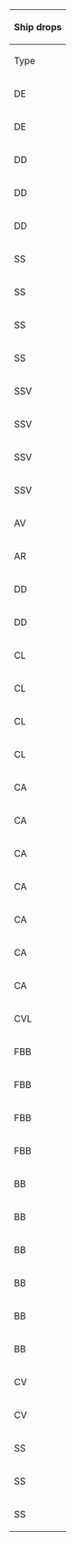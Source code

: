 {| class="wikitable mw-collapsible mw-collapsed" width="50%" style="text-align:center"
!colspan="100"|Ship drops
|-
!Type
!Ship
!I
!L
!M
!N
!style="background-color:#FFCDD2;color:red;"|'''O'''
!P
!R
!S
!T
!V
|-
|DE
|[[Hirato|<span style="color:red;">Hirato</span>]]
|
|
|
|
|style="background-color:#E8F5E9;color:"|<span title="Casual: &#10;&#160;&#160;S: 2.5% (120/4792) &#10;&#160;&#160;A: 1.8% (27/1463)&#10;Easy: &#10;&#160;&#160;S: 2.2% (760/33787) &#10;&#160;&#160;A: 1.2% (65/5646)&#10;Medium: &#10;&#160;&#160;S: 2.8% (181/6397) &#10;&#160;&#160;A: 1.1% (17/1537)&#10;Hard: &#10;&#160;&#160;S: 2% (1640/83346) &#10;&#160;&#160;A: 1.4% (467/33071)" style="cursor:help;border-bottom:1px dotted">Casual+</span>
|
|style="background-color:#C8E6C9;color:red"|<span title="Easy: &#10;&#160;&#160;S: 1.5% (22/1481)&#10;Medium: &#10;&#160;&#160;S: 0.6% (2/348)&#10;Hard: &#10;&#160;&#160;S: 2.3% (128/5485)" style="cursor:help;border-bottom:1px dotted">Easy+</span>
|
|
|
|-
|DE
|[[Tsushima|<span style="color:red;">Tsushima</span>]]
|
|
|
|
|style="background-color:#E8F5E9;color:"|<span title="Casual: &#10;&#160;&#160;S: 4.2% (203/4792) &#10;&#160;&#160;A: 1.8% (26/1463)&#10;Easy: &#10;&#160;&#160;S: 3.8% (1277/33787) &#10;&#160;&#160;A: 1.9% (106/5646)&#10;Medium: &#10;&#160;&#160;S: 4% (255/6397) &#10;&#160;&#160;A: 2.1% (33/1537)&#10;Hard: &#10;&#160;&#160;S: 3.3% (2734/83346) &#10;&#160;&#160;A: 1.7% (569/33071)" style="cursor:help;border-bottom:1px dotted">Casual+</span>
|
|style="background-color:#E8F5E9;color:red"|<span title="Casual: &#10;&#160;&#160;S: 0.6% (2/322)&#10;Easy: &#10;&#160;&#160;S: 1.1% (17/1481)&#10;Medium: &#10;&#160;&#160;S: 1.7% (6/348)&#10;Hard: &#10;&#160;&#160;S: 2.6% (143/5485)" style="cursor:help;border-bottom:1px dotted">Casual+</span>
|
|
|
|-
|DD
|[[Asashimo|<span style="color:red;">Asashimo</span>]]
|style="background-color:#E8F5E9;color:red"|<span title="Casual: &#10;&#160;&#160;S: 1.6% (5/319)&#10;Easy: &#10;&#160;&#160;S: 1.7% (23/1350)&#10;Medium: &#10;&#160;&#160;S: 1.4% (5/345)&#10;Hard: &#10;&#160;&#160;S: 1.5% (67/4381)" style="cursor:help;border-bottom:1px dotted">Casual+</span>
|style="background-color:#E8F5E9;color:red"|<span title="Casual: &#10;&#160;&#160;S: 0.3% (1/288)&#10;Easy: &#10;&#160;&#160;S: 1.4% (20/1459)&#10;Medium: &#10;&#160;&#160;S: 1.3% (5/395)&#10;Hard: &#10;&#160;&#160;S: 1.4% (76/5337)" style="cursor:help;border-bottom:1px dotted">Casual+</span>
|style="background-color:#E8F5E9;color:red"|<span title="Casual: &#10;&#160;&#160;S: 2.8% (5/181)&#10;Easy: &#10;&#160;&#160;S: 1% (7/724)&#10;Medium: &#10;&#160;&#160;S: 1.3% (3/228)&#10;Hard: &#10;&#160;&#160;S: 1.7% (44/2533)" style="cursor:help;border-bottom:1px dotted">Casual+</span>
|style="background-color:#E8F5E9;color:red"|<span title="Casual: &#10;&#160;&#160;S: 0.4% (1/261)&#10;Easy: &#10;&#160;&#160;S: 1.5% (21/1415)&#10;Medium: &#10;&#160;&#160;S: 1.1% (4/357)&#10;Hard: &#10;&#160;&#160;S: 1.5% (79/5320)" style="cursor:help;border-bottom:1px dotted">Casual+</span>
|
|style="background-color:#E8F5E9;color:red"|<span title="Casual: &#10;&#160;&#160;S: 1.1% (4/372)&#10;Easy: &#10;&#160;&#160;S: 2% (31/1585)&#10;Medium: &#10;&#160;&#160;S: 0.6% (2/346)&#10;Hard: &#10;&#160;&#160;S: 1.3% (71/5669)" style="cursor:help;border-bottom:1px dotted">Casual+</span>
|style="background-color:#E8F5E9;color:red"|<span title="Casual: &#10;&#160;&#160;S: 0.6% (2/322)&#10;Easy: &#10;&#160;&#160;S: 1.2% (18/1481)&#10;Medium: &#10;&#160;&#160;S: 1.7% (6/348)&#10;Hard: &#10;&#160;&#160;S: 1.4% (76/5485)" style="cursor:help;border-bottom:1px dotted">Casual+</span>
|
|style="background-color:#C8E6C9;color:red"|<span title="Easy: &#10;&#160;&#160;S: 1.4% (515/36715)&#10;Medium: &#10;&#160;&#160;S: 1.4% (90/6629)&#10;Hard: &#10;&#160;&#160;S: 1.4% (1082/77380)" style="cursor:help;border-bottom:1px dotted">Easy+</span>
|style="background-color:#E8F5E9;color:red"|<span title="Casual: &#10;&#160;&#160;S: 1.5% (30/2038)&#10;Easy: &#10;&#160;&#160;S: 1.4% (104/7373)&#10;Medium: &#10;&#160;&#160;S: 1.7% (24/1417)&#10;Hard: &#10;&#160;&#160;S: 1.3% (121/9146)" style="cursor:help;border-bottom:1px dotted">Casual+</span>
|-
|DD
|[[Isokaze|<span style="color:red;">Isokaze</span>]]
|
|style="background-color:#FFE0B2;color:red"|<span title="Medium: &#10;&#160;&#160;S: 2.3% (9/395)&#10;Hard: &#10;&#160;&#160;S: 1.5% (80/5337)" style="cursor:help;border-bottom:1px dotted">Medium+</span>
|
|style="background-color:#FFE0B2;color:red"|<span title="Medium: &#10;&#160;&#160;S: 1.1% (4/357)&#10;Hard: &#10;&#160;&#160;S: 1.6% (85/5320)" style="cursor:help;border-bottom:1px dotted">Medium+</span>
|
|
|style="background-color:#E8F5E9;color:red"|<span title="Casual: &#10;&#160;&#160;S: 0.6% (2/322)&#10;Easy: &#10;&#160;&#160;S: 1.3% (19/1481)&#10;Medium: &#10;&#160;&#160;S: 0.9% (3/348)&#10;Hard: &#10;&#160;&#160;S: 1.3% (71/5485)" style="cursor:help;border-bottom:1px dotted">Casual+</span>
|
|
|
|-
|DD
|[[Tanikaze|<span style="color:red;">Tanikaze</span>]]
|style="background-color:#FFCDD2;color:red"|<span title="Hard: &#10;&#160;&#160;S: 1.2% (53/4381)" style="cursor:help;border-bottom:1px dotted">Hard+</span>
|style="background-color:#E8F5E9;color:red"|<span title="Casual: &#10;&#160;&#160;S: 2.1% (6/288)&#10;Easy: &#10;&#160;&#160;S: 1.6% (24/1459)&#10;Medium: &#10;&#160;&#160;S: 1% (4/395)&#10;Hard: &#10;&#160;&#160;S: 1.2% (66/5337)" style="cursor:help;border-bottom:1px dotted">Casual+</span>
|style="background-color:#FFCDD2;color:red"|<span title="Hard: &#10;&#160;&#160;S: 1.6% (40/2533)" style="cursor:help;border-bottom:1px dotted">Hard+</span>
|style="background-color:#E8F5E9;color:red"|<span title="Casual: &#10;&#160;&#160;S: 0.8% (2/261)&#10;Easy: &#10;&#160;&#160;S: 1.5% (21/1415)&#10;Medium: &#10;&#160;&#160;S: 0.8% (3/357)&#10;Hard: &#10;&#160;&#160;S: 1.3% (71/5320)" style="cursor:help;border-bottom:1px dotted">Casual+</span>
|
|style="background-color:#FFCDD2;color:red"|<span title="Hard: &#10;&#160;&#160;S: 1.4% (80/5669)" style="cursor:help;border-bottom:1px dotted">Hard+</span>
|style="background-color:#E8F5E9;color:red"|<span title="Casual: &#10;&#160;&#160;S: 1.6% (5/322)&#10;Easy: &#10;&#160;&#160;S: 1.2% (18/1481)&#10;Medium: &#10;&#160;&#160;S: 1.7% (6/348)&#10;Hard: &#10;&#160;&#160;S: 1.2% (66/5485)" style="cursor:help;border-bottom:1px dotted">Casual+</span>
|
|
|style="background-color:#FFE0B2;color:red"|<span title="Medium: &#10;&#160;&#160;S: 1.2% (17/1417)&#10;Hard: &#10;&#160;&#160;S: 1.2% (110/9146)" style="cursor:help;border-bottom:1px dotted">Medium+</span>
|-
|SS
|[[I-26|<span style="color:red;">I-26</span>]]
|
|
|
|
|style="background-color:#E8F5E9;color:"|<span title="Casual: &#10;&#160;&#160;S: 0.1% (6/4792) &#10;&#160;&#160;A: 0.1% (1/1463)&#10;Easy: &#10;&#160;&#160;S: 0.4% (134/33787) &#10;&#160;&#160;A: 0.1% (8/5646)&#10;Medium: &#10;&#160;&#160;S: 0.6% (40/6397) &#10;&#160;&#160;A: 0.2% (3/1537)&#10;Hard: &#10;&#160;&#160;S: 0.8% (656/83346) &#10;&#160;&#160;A: 0.3% (89/33071)" style="cursor:help;border-bottom:1px dotted">Casual+</span>
|
|style="background-color:#C8E6C9;color:red"|<span title="Easy: &#10;&#160;&#160;S: 0.1% (2/1481)&#10;Hard: &#10;&#160;&#160;S: 0.2% (11/5485)" style="cursor:help;border-bottom:1px dotted">Easy+</span>
|
|
|
|-
|SS
|[[Luigi Torelli|<span style="color:red;">Luigi Torelli</span>]]
|
|
|
|
|style="background-color:#E8F5E9;color:"|<span title="Casual: &#10;&#160;&#160;S: 1.8% (86/4792)&#10;Easy: &#10;&#160;&#160;S: 1.6% (543/33787)&#10;Medium: &#10;&#160;&#160;S: 2.5% (163/6397) &#10;&#160;&#160;A: 1.3% (20/1537)&#10;Hard: &#10;&#160;&#160;S: 2.3% (1942/83346) &#10;&#160;&#160;A: 1.5% (484/33071)" style="cursor:help;border-bottom:1px dotted">Casual+</span>
|
|
|
|
|
|-
|SS
|[[Maruyu|<span style="color:red;">Maruyu</span>]]
|
|
|
|
|style="background-color:#E8F5E9;color:"|<span title="Casual: &#10;&#160;&#160;S: 0.9% (41/4792) &#10;&#160;&#160;A: 1.4% (20/1463)&#10;Easy: &#10;&#160;&#160;S: 2.6% (866/33787) &#10;&#160;&#160;A: 1.2% (70/5646)&#10;Medium: &#10;&#160;&#160;S: 2.5% (163/6397) &#10;&#160;&#160;A: 1.2% (18/1537)&#10;Hard: &#10;&#160;&#160;S: 1.7% (1433/83346) &#10;&#160;&#160;A: 0.8% (256/33071)" style="cursor:help;border-bottom:1px dotted">Casual+</span>
|
|style="background-color:#FFE0B2;color:red"|<span title="Medium: &#10;&#160;&#160;S: 1.1% (4/348)&#10;Hard: &#10;&#160;&#160;S: 0.9% (47/5485)" style="cursor:help;border-bottom:1px dotted">Medium+</span>
|style="background-color:#FFE0B2;color:red"|<span title="Medium: &#10;&#160;&#160;S: 1.2% (6/516)&#10;Hard: &#10;&#160;&#160;S: 0.7% (62/9021)" style="cursor:help;border-bottom:1px dotted">Medium+</span>
|
|
|-
|SS
|[[U-511|<span style="color:red;">U-511</span>]]
|
|
|
|
|style="background-color:#E8F5E9;color:"|<span title="Casual: &#10;&#160;&#160;S: 1.6% (78/4792)&#10;Easy: &#10;&#160;&#160;S: 1.5% (502/33787)&#10;Medium: &#10;&#160;&#160;S: 2.4% (151/6397) &#10;&#160;&#160;A: 1.2% (19/1537)&#10;Hard: &#10;&#160;&#160;S: 1.6% (1325/83346) &#10;&#160;&#160;A: 1.1% (358/33071)" style="cursor:help;border-bottom:1px dotted">Casual+</span>
|
|
|
|
|
|-
|SSV
|[[I-13|<span style="color:red;">I-13</span>]]
|
|
|
|
|style="background-color:#E8F5E9;color:"|<span title="Casual: &#10;&#160;&#160;S: 2.6% (123/4792)&#10;Easy: &#10;&#160;&#160;S: 2.9% (975/33787)&#10;Medium: &#10;&#160;&#160;S: 3.2% (202/6397)&#10;Hard: &#10;&#160;&#160;S: 3.4% (2802/83346) &#10;&#160;&#160;A: 1.6% (524/33071)" style="cursor:help;border-bottom:1px dotted">Casual+</span>
|
|
|
|
|
|-
|SSV
|[[I-14|<span style="color:red;">I-14</span>]]
|
|
|
|
|style="background-color:#E8F5E9;color:"|<span title="Casual: &#10;&#160;&#160;S: 2.8% (136/4792)&#10;Easy: &#10;&#160;&#160;S: 3% (1009/33787)&#10;Medium: &#10;&#160;&#160;S: 3.2% (207/6397)&#10;Hard: &#10;&#160;&#160;S: 3.8% (3167/83346) &#10;&#160;&#160;A: 1.7% (549/33071)" style="cursor:help;border-bottom:1px dotted">Casual+</span>
|
|
|
|
|
|-
|SSV
|[[I-400|<span style="color:red;">I-400</span>]]
|
|style="background-color:#FFCDD2;color:red"|<span title="Hard: &#10;&#160;&#160;S: 1.4% (76/5337)" style="cursor:help;border-bottom:1px dotted">Hard+</span>
|
|style="background-color:#FFCDD2;color:red"|<span title="Hard: &#10;&#160;&#160;S: 1.3% (71/5320)" style="cursor:help;border-bottom:1px dotted">Hard+</span>
|style="background-color:#E8F5E9;color:"|<span title="Casual: &#10;&#160;&#160;S: 3.1% (148/4792)&#10;Easy: &#10;&#160;&#160;S: 2.7% (909/33787) &#10;&#160;&#160;A: 1.8% (99/5646)&#10;Medium: &#10;&#160;&#160;S: 3.1% (199/6397) &#10;&#160;&#160;A: 1% (15/1537)&#10;Hard: &#10;&#160;&#160;S: 2.3% (1948/83346) &#10;&#160;&#160;A: 1.5% (512/33071)" style="cursor:help;border-bottom:1px dotted">Casual+</span>
|
|style="background-color:#E8F5E9;color:red"|<span title="Casual: &#10;&#160;&#160;S: 0.6% (2/322)&#10;Easy: &#10;&#160;&#160;S: 1.1% (16/1481)&#10;Medium: &#10;&#160;&#160;S: 0.9% (3/348)&#10;Hard: &#10;&#160;&#160;S: 1.2% (65/5485)" style="cursor:help;border-bottom:1px dotted">Casual+</span>
|
|
|
|-
|SSV
|[[I-401|<span style="color:red;">I-401</span>]]
|
|
|
|
|style="background-color:#E8F5E9;color:"|<span title="Casual: &#10;&#160;&#160;S: 3.1% (148/4792)&#10;Easy: &#10;&#160;&#160;S: 2.2% (757/33787) &#10;&#160;&#160;A: 1.6% (90/5646)&#10;Medium: &#10;&#160;&#160;S: 2.4% (153/6397) &#10;&#160;&#160;A: 2% (30/1537)&#10;Hard: &#10;&#160;&#160;S: 1.8% (1528/83346) &#10;&#160;&#160;A: 1.3% (441/33071)" style="cursor:help;border-bottom:1px dotted">Casual+</span>
|
|style="background-color:#C8E6C9;color:red"|<span title="Easy: &#10;&#160;&#160;S: 1.6% (23/1481)&#10;Medium: &#10;&#160;&#160;S: 1.4% (5/348)&#10;Hard: &#10;&#160;&#160;S: 1.3% (71/5485)" style="cursor:help;border-bottom:1px dotted">Easy+</span>
|
|
|
|-
|AV
|[[Mizuho|<span style="color:red;">Mizuho</span>]]
|style="background-color:#E8F5E9;color:red"|<span title="Casual: &#10;&#160;&#160;S: 0.9% (3/319)&#10;Easy: &#10;&#160;&#160;S: 1.3% (18/1350)&#10;Medium: &#10;&#160;&#160;S: 0.9% (3/345)&#10;Hard: &#10;&#160;&#160;S: 0.9% (41/4381)" style="cursor:help;border-bottom:1px dotted">Casual+</span>
|style="background-color:#E8F5E9;color:red"|<span title="Casual: &#10;&#160;&#160;S: 1.7% (5/288)&#10;Easy: &#10;&#160;&#160;S: 2.5% (36/1459)&#10;Medium: &#10;&#160;&#160;S: 1.8% (7/395)&#10;Hard: &#10;&#160;&#160;S: 1.6% (86/5337)" style="cursor:help;border-bottom:1px dotted">Casual+</span>
|style="background-color:#E8F5E9;color:red"|<span title="Casual: &#10;&#160;&#160;S: 1.1% (2/181)&#10;Easy: &#10;&#160;&#160;S: 0.7% (5/724)&#10;Hard: &#10;&#160;&#160;S: 1% (26/2533)" style="cursor:help;border-bottom:1px dotted">Casual+</span>
|style="background-color:#E8F5E9;color:red"|<span title="Casual: &#10;&#160;&#160;S: 2.3% (6/261)&#10;Easy: &#10;&#160;&#160;S: 2.6% (37/1415)&#10;Medium: &#10;&#160;&#160;S: 2% (7/357)&#10;Hard: &#10;&#160;&#160;S: 2% (105/5320)" style="cursor:help;border-bottom:1px dotted">Casual+</span>
|
|style="background-color:#E8F5E9;color:red"|<span title="Casual: &#10;&#160;&#160;S: 1.6% (6/372)&#10;Easy: &#10;&#160;&#160;S: 1.5% (23/1585)&#10;Medium: &#10;&#160;&#160;S: 1.2% (4/346)&#10;Hard: &#10;&#160;&#160;S: 1.1% (61/5669)" style="cursor:help;border-bottom:1px dotted">Casual+</span>
|style="background-color:#E8F5E9;color:red"|<span title="Casual: &#10;&#160;&#160;S: 2.5% (8/322)&#10;Easy: &#10;&#160;&#160;S: 2.5% (37/1481)&#10;Medium: &#10;&#160;&#160;S: 2% (7/348)&#10;Hard: &#10;&#160;&#160;S: 1.7% (91/5485)" style="cursor:help;border-bottom:1px dotted">Casual+</span>
|
|
|style="background-color:#E8F5E9;color:red"|<span title="Casual: &#10;&#160;&#160;S: 0.8% (17/2038)&#10;Easy: &#10;&#160;&#160;S: 1.1% (79/7373)&#10;Medium: &#10;&#160;&#160;S: 1.1% (15/1417)&#10;Hard: &#10;&#160;&#160;S: 1.1% (99/9146)" style="cursor:help;border-bottom:1px dotted">Casual+</span>
|-
|AR
|[[Akashi|<span style="color:red;">Akashi</span>]]
|style="background-color:#C8E6C9;color:red"|<span title="Easy: &#10;&#160;&#160;S: 0.6% (8/1350)&#10;Hard: &#10;&#160;&#160;S: 0.7% (31/4381)" style="cursor:help;border-bottom:1px dotted">Easy+</span>
|style="background-color:#E8F5E9;color:red"|<span title="Casual: &#10;&#160;&#160;S: 0.3% (1/288)&#10;Easy: &#10;&#160;&#160;S: 1.6% (23/1459)&#10;Medium: &#10;&#160;&#160;S: 2.3% (9/395)&#10;Hard: &#10;&#160;&#160;S: 1.3% (69/5337)" style="cursor:help;border-bottom:1px dotted">Casual+</span>
|style="background-color:#C8E6C9;color:red"|<span title="Easy: &#10;&#160;&#160;S: 0.6% (4/724)&#10;Medium: &#10;&#160;&#160;S: 0.9% (2/228)&#10;Hard: &#10;&#160;&#160;S: 1.1% (27/2533)" style="cursor:help;border-bottom:1px dotted">Easy+</span>
|style="background-color:#E8F5E9;color:red"|<span title="Casual: &#10;&#160;&#160;S: 0.4% (1/261)&#10;Easy: &#10;&#160;&#160;S: 1.3% (19/1415)&#10;Medium: &#10;&#160;&#160;S: 1.1% (4/357)&#10;Hard: &#10;&#160;&#160;S: 1.4% (76/5320)" style="cursor:help;border-bottom:1px dotted">Casual+</span>
|
|style="background-color:#C8E6C9;color:red"|<span title="Easy: &#10;&#160;&#160;S: 0.5% (8/1585)&#10;Medium: &#10;&#160;&#160;S: 0.3% (1/346)&#10;Hard: &#10;&#160;&#160;S: 0.6% (32/5669)" style="cursor:help;border-bottom:1px dotted">Easy+</span>
|style="background-color:#E8F5E9;color:red"|<span title="Casual: &#10;&#160;&#160;S: 1.6% (5/322)&#10;Easy: &#10;&#160;&#160;S: 1.1% (16/1481)&#10;Medium: &#10;&#160;&#160;S: 0.6% (2/348)&#10;Hard: &#10;&#160;&#160;S: 1.3% (70/5485)" style="cursor:help;border-bottom:1px dotted">Casual+</span>
|
|
|style="background-color:#E8F5E9;color:red"|<span title="Casual: &#10;&#160;&#160;S: 0.7% (15/2038)&#10;Easy: &#10;&#160;&#160;S: 0.5% (40/7373)&#10;Medium: &#10;&#160;&#160;S: 0.2% (3/1417)&#10;Hard: &#10;&#160;&#160;S: 0.4% (40/9146)" style="cursor:help;border-bottom:1px dotted">Casual+</span>
|-
|DD
|[[Hamakaze|<span style="color:green;">Hamakaze</span>]]
|
|style="background-color:#E8F5E9;color:red"|<span title="Casual: &#10;&#160;&#160;S: 1.7% (5/288)&#10;Easy: &#10;&#160;&#160;S: 1.4% (21/1459)&#10;Medium: &#10;&#160;&#160;S: 1.3% (5/395)&#10;Hard: &#10;&#160;&#160;S: 1.5% (78/5337)" style="cursor:help;border-bottom:1px dotted">Casual+</span>
|
|style="background-color:#E8F5E9;color:red"|<span title="Casual: &#10;&#160;&#160;S: 1.9% (5/261)&#10;Easy: &#10;&#160;&#160;S: 1% (14/1415)&#10;Medium: &#10;&#160;&#160;S: 2% (7/357)&#10;Hard: &#10;&#160;&#160;S: 1.5% (79/5320)" style="cursor:help;border-bottom:1px dotted">Casual+</span>
|
|
|style="background-color:#E8F5E9;color:red"|<span title="Casual: &#10;&#160;&#160;S: 1.2% (4/322)&#10;Easy: &#10;&#160;&#160;S: 1.1% (17/1481)&#10;Medium: &#10;&#160;&#160;S: 1.1% (4/348)&#10;Hard: &#10;&#160;&#160;S: 1.3% (70/5485)" style="cursor:help;border-bottom:1px dotted">Casual+</span>
|
|
|style="background-color:#FFCDD2;color:red"|<span title="Hard: &#10;&#160;&#160;S: 1.3% (120/9146)" style="cursor:help;border-bottom:1px dotted">Hard+</span>
|-
|DD
|[[Urakaze|<span style="color:green;">Urakaze</span>]]
|style="background-color:#FFE0B2;color:red"|<span title="Medium: &#10;&#160;&#160;S: 2.3% (8/345)&#10;Hard: &#10;&#160;&#160;S: 1.5% (65/4381)" style="cursor:help;border-bottom:1px dotted">Medium+</span>
|style="background-color:#E8F5E9;color:red"|<span title="Casual: &#10;&#160;&#160;S: 1% (3/288)&#10;Easy: &#10;&#160;&#160;S: 1.4% (20/1459)&#10;Medium: &#10;&#160;&#160;S: 1% (4/395)&#10;Hard: &#10;&#160;&#160;S: 1.3% (70/5337)" style="cursor:help;border-bottom:1px dotted">Casual+</span>
|style="background-color:#FFE0B2;color:red"|<span title="Medium: &#10;&#160;&#160;S: 0.4% (1/228)&#10;Hard: &#10;&#160;&#160;S: 1.5% (37/2533)" style="cursor:help;border-bottom:1px dotted">Medium+</span>
|style="background-color:#E8F5E9;color:red"|<span title="Casual: &#10;&#160;&#160;S: 1.1% (3/261)&#10;Easy: &#10;&#160;&#160;S: 1.2% (17/1415)&#10;Medium: &#10;&#160;&#160;S: 1.1% (4/357)&#10;Hard: &#10;&#160;&#160;S: 1.3% (67/5320)" style="cursor:help;border-bottom:1px dotted">Casual+</span>
|
|style="background-color:#FFE0B2;color:red"|<span title="Medium: &#10;&#160;&#160;S: 0.9% (3/346)&#10;Hard: &#10;&#160;&#160;S: 1.2% (70/5669)" style="cursor:help;border-bottom:1px dotted">Medium+</span>
|style="background-color:#E8F5E9;color:red"|<span title="Casual: &#10;&#160;&#160;S: 1.6% (5/322)&#10;Easy: &#10;&#160;&#160;S: 1.1% (16/1481)&#10;Medium: &#10;&#160;&#160;S: 0.9% (3/348)&#10;Hard: &#10;&#160;&#160;S: 1.5% (82/5485)" style="cursor:help;border-bottom:1px dotted">Casual+</span>
|
|
|style="background-color:#C8E6C9;color:red"|<span title="Easy: &#10;&#160;&#160;S: 1.3% (95/7373)&#10;Medium: &#10;&#160;&#160;S: 1.4% (20/1417)&#10;Hard: &#10;&#160;&#160;S: 1.3% (116/9146)" style="cursor:help;border-bottom:1px dotted">Easy+</span>
|-
|CL
|[[Kitakami|<span style="color:green;">Kitakami</span>]]
|style="background-color:#E8F5E9;color:red"|<span title="Casual: &#10;&#160;&#160;S: 1.9% (6/319)&#10;Easy: &#10;&#160;&#160;S: 1.3% (18/1350)&#10;Medium: &#10;&#160;&#160;S: 1.2% (4/345)&#10;Hard: &#10;&#160;&#160;S: 1.5% (67/4381)" style="cursor:help;border-bottom:1px dotted">Casual+</span>
|style="background-color:#E8F5E9;color:red"|<span title="Casual: &#10;&#160;&#160;S: 1.4% (4/288)&#10;Easy: &#10;&#160;&#160;S: 1% (14/1459)&#10;Medium: &#10;&#160;&#160;S: 1% (4/395)&#10;Hard: &#10;&#160;&#160;S: 1.3% (70/5337)" style="cursor:help;border-bottom:1px dotted">Casual+</span>
|style="background-color:#E8F5E9;color:red"|<span title="Casual: &#10;&#160;&#160;S: 1.7% (3/181)&#10;Easy: &#10;&#160;&#160;S: 1.8% (13/724)&#10;Medium: &#10;&#160;&#160;S: 1.8% (4/228)&#10;Hard: &#10;&#160;&#160;S: 1.4% (35/2533)" style="cursor:help;border-bottom:1px dotted">Casual+</span>
|style="background-color:#E8F5E9;color:red"|<span title="Casual: &#10;&#160;&#160;S: 1.5% (4/261)&#10;Easy: &#10;&#160;&#160;S: 1.3% (19/1415)&#10;Medium: &#10;&#160;&#160;S: 1.4% (5/357)&#10;Hard: &#10;&#160;&#160;S: 1.4% (72/5320)" style="cursor:help;border-bottom:1px dotted">Casual+</span>
|
|style="background-color:#E8F5E9;color:red"|<span title="Casual: &#10;&#160;&#160;S: 1.6% (6/372)&#10;Easy: &#10;&#160;&#160;S: 0.9% (15/1585)&#10;Medium: &#10;&#160;&#160;S: 0.9% (3/346)&#10;Hard: &#10;&#160;&#160;S: 1.4% (79/5669)" style="cursor:help;border-bottom:1px dotted">Casual+</span>
|style="background-color:#E8F5E9;color:"|<span title="Casual: &#10;&#160;&#160;S: 1.6% (5/322)&#10;Easy: &#10;&#160;&#160;S: 1.8% (26/1481)&#10;Medium: &#10;&#160;&#160;S: 1.1% (4/348)&#10;Hard: &#10;&#160;&#160;S: 1.3% (74/5485) &#10;&#160;&#160;A: 0.9% (18/1988)" style="cursor:help;border-bottom:1px dotted">Casual+</span>
|
|style="background-color:#E8F5E9;color:red"|<span title="Casual: &#10;&#160;&#160;S: 1.7% (103/6079)&#10;Easy: &#10;&#160;&#160;S: 1.4% (514/36715)&#10;Medium: &#10;&#160;&#160;S: 1.3% (85/6629)&#10;Hard: &#10;&#160;&#160;S: 1.4% (1113/77380)" style="cursor:help;border-bottom:1px dotted">Casual+</span>
|style="background-color:#E8F5E9;color:red"|<span title="Casual: &#10;&#160;&#160;S: 1% (21/2038)&#10;Easy: &#10;&#160;&#160;S: 1.5% (111/7373)&#10;Medium: &#10;&#160;&#160;S: 1.3% (18/1417)&#10;Hard: &#10;&#160;&#160;S: 1.4% (124/9146)" style="cursor:help;border-bottom:1px dotted">Casual+</span>
|-
|CL
|[[Nagara|<span style="color:green;">Nagara</span>]]
|style="background-color:#E8F5E9;color:red"|<span title="Casual: &#10;&#160;&#160;S: 0.9% (3/319)&#10;Easy: &#10;&#160;&#160;S: 1.6% (21/1350)&#10;Medium: &#10;&#160;&#160;S: 0.9% (3/345)&#10;Hard: &#10;&#160;&#160;S: 1.2% (54/4381)" style="cursor:help;border-bottom:1px dotted">Casual+</span>
|style="background-color:#E8F5E9;color:red"|<span title="Casual: &#10;&#160;&#160;S: 3.5% (10/288)&#10;Easy: &#10;&#160;&#160;S: 1.7% (25/1459)&#10;Medium: &#10;&#160;&#160;S: 1.3% (5/395)&#10;Hard: &#10;&#160;&#160;S: 1.6% (84/5337)" style="cursor:help;border-bottom:1px dotted">Casual+</span>
|style="background-color:#E8F5E9;color:red"|<span title="Casual: &#10;&#160;&#160;S: 1.7% (3/181)&#10;Easy: &#10;&#160;&#160;S: 1.1% (8/724)&#10;Medium: &#10;&#160;&#160;S: 2.6% (6/228)&#10;Hard: &#10;&#160;&#160;S: 0.9% (22/2533)" style="cursor:help;border-bottom:1px dotted">Casual+</span>
|style="background-color:#E8F5E9;color:red"|<span title="Casual: &#10;&#160;&#160;S: 3.4% (9/261)&#10;Easy: &#10;&#160;&#160;S: 1.3% (19/1415)&#10;Medium: &#10;&#160;&#160;S: 0.6% (2/357)&#10;Hard: &#10;&#160;&#160;S: 1.2% (62/5320)" style="cursor:help;border-bottom:1px dotted">Casual+</span>
|style="background-color:#E8F5E9;color:"|<span title="Casual: &#10;&#160;&#160;S: 1.9% (91/4792) &#10;&#160;&#160;A: 1.9% (28/1463)&#10;Easy: &#10;&#160;&#160;S: 2.1% (696/33787) &#10;&#160;&#160;A: 2% (115/5646)&#10;Medium: &#10;&#160;&#160;S: 1.7% (109/6397) &#10;&#160;&#160;A: 1.7% (26/1537)&#10;Hard: &#10;&#160;&#160;S: 2% (1650/83346) &#10;&#160;&#160;A: 1.8% (600/33071)" style="cursor:help;border-bottom:1px dotted">Casual+</span>
|style="background-color:#E8F5E9;color:red"|<span title="Casual: &#10;&#160;&#160;S: 1.3% (5/372)&#10;Easy: &#10;&#160;&#160;S: 1.3% (20/1585)&#10;Medium: &#10;&#160;&#160;S: 4% (14/346)&#10;Hard: &#10;&#160;&#160;S: 1.2% (68/5669)" style="cursor:help;border-bottom:1px dotted">Casual+</span>
|style="background-color:#E8F5E9;color:"|<span title="Casual: &#10;&#160;&#160;S: 1.6% (5/322)&#10;Easy: &#10;&#160;&#160;S: 1.4% (21/1481) &#10;&#160;&#160;A: 0.3% (1/308)&#10;Medium: &#10;&#160;&#160;S: 1.4% (5/348)&#10;Hard: &#10;&#160;&#160;S: 1.4% (79/5485) &#10;&#160;&#160;A: 1.2% (23/1988)" style="cursor:help;border-bottom:1px dotted">Casual+</span>
|style="background-color:#E8F5E9;color:red"|<span title="Casual: &#10;&#160;&#160;S: 1.3% (2/150)&#10;Easy: &#10;&#160;&#160;S: 1.2% (6/509)&#10;Medium: &#10;&#160;&#160;S: 1.9% (10/516)&#10;Hard: &#10;&#160;&#160;S: 1.6% (145/9021)" style="cursor:help;border-bottom:1px dotted">Casual+</span>
|style="background-color:#E8F5E9;color:red"|<span title="Casual: &#10;&#160;&#160;S: 1.7% (101/6079)&#10;Easy: &#10;&#160;&#160;S: 1.4% (508/36715)&#10;Medium: &#10;&#160;&#160;S: 1.4% (92/6629)&#10;Hard: &#10;&#160;&#160;S: 1.5% (1123/77380)" style="cursor:help;border-bottom:1px dotted">Casual+</span>
|style="background-color:#E8F5E9;color:red"|<span title="Casual: &#10;&#160;&#160;S: 1.4% (29/2038)&#10;Easy: &#10;&#160;&#160;S: 1.4% (105/7373)&#10;Medium: &#10;&#160;&#160;S: 1.2% (17/1417)&#10;Hard: &#10;&#160;&#160;S: 1.5% (139/9146)" style="cursor:help;border-bottom:1px dotted">Casual+</span>
|-
|CL
|[[Ooi|<span style="color:green;">Ooi</span>]]
|style="background-color:#E8F5E9;color:red"|<span title="Casual: &#10;&#160;&#160;S: 2.5% (8/319)&#10;Easy: &#10;&#160;&#160;S: 2.4% (32/1350)&#10;Medium: &#10;&#160;&#160;S: 1.4% (5/345)&#10;Hard: &#10;&#160;&#160;S: 1.3% (59/4381)" style="cursor:help;border-bottom:1px dotted">Casual+</span>
|style="background-color:#E8F5E9;color:red"|<span title="Casual: &#10;&#160;&#160;S: 1.4% (4/288)&#10;Easy: &#10;&#160;&#160;S: 1.4% (20/1459)&#10;Medium: &#10;&#160;&#160;S: 1.8% (7/395)&#10;Hard: &#10;&#160;&#160;S: 1.4% (77/5337)" style="cursor:help;border-bottom:1px dotted">Casual+</span>
|style="background-color:#E8F5E9;color:red"|<span title="Casual: &#10;&#160;&#160;S: 3.3% (6/181)&#10;Easy: &#10;&#160;&#160;S: 1.8% (13/724)&#10;Medium: &#10;&#160;&#160;S: 1.3% (3/228)&#10;Hard: &#10;&#160;&#160;S: 1.7% (42/2533)" style="cursor:help;border-bottom:1px dotted">Casual+</span>
|style="background-color:#E8F5E9;color:red"|<span title="Casual: &#10;&#160;&#160;S: 1.1% (3/261)&#10;Easy: &#10;&#160;&#160;S: 0.9% (13/1415)&#10;Medium: &#10;&#160;&#160;S: 1.7% (6/357)&#10;Hard: &#10;&#160;&#160;S: 1.6% (83/5320)" style="cursor:help;border-bottom:1px dotted">Casual+</span>
|
|style="background-color:#E8F5E9;color:red"|<span title="Casual: &#10;&#160;&#160;S: 1.9% (7/372)&#10;Easy: &#10;&#160;&#160;S: 1.6% (26/1585)&#10;Medium: &#10;&#160;&#160;S: 2% (7/346)&#10;Hard: &#10;&#160;&#160;S: 1.6% (92/5669)" style="cursor:help;border-bottom:1px dotted">Casual+</span>
|style="background-color:#E8F5E9;color:"|<span title="Casual: &#10;&#160;&#160;S: 1.2% (4/322)&#10;Easy: &#10;&#160;&#160;S: 1.1% (17/1481)&#10;Medium: &#10;&#160;&#160;S: 2% (7/348)&#10;Hard: &#10;&#160;&#160;S: 1.4% (78/5485) &#10;&#160;&#160;A: 0.9% (17/1988)" style="cursor:help;border-bottom:1px dotted">Casual+</span>
|
|style="background-color:#E8F5E9;color:red"|<span title="Casual: &#10;&#160;&#160;S: 1.3% (81/6079)&#10;Easy: &#10;&#160;&#160;S: 1.4% (502/36715)&#10;Medium: &#10;&#160;&#160;S: 1.4% (90/6629)&#10;Hard: &#10;&#160;&#160;S: 1.4% (1100/77380)" style="cursor:help;border-bottom:1px dotted">Casual+</span>
|style="background-color:#E8F5E9;color:red"|<span title="Casual: &#10;&#160;&#160;S: 1.2% (24/2038)&#10;Easy: &#10;&#160;&#160;S: 1.5% (111/7373)&#10;Medium: &#10;&#160;&#160;S: 1.9% (27/1417)&#10;Hard: &#10;&#160;&#160;S: 1.5% (140/9146)" style="cursor:help;border-bottom:1px dotted">Casual+</span>
|-
|CL
|[[Sendai|<span style="color:green;">Sendai</span>]]
|style="background-color:#E8F5E9;color:red"|<span title="Casual: &#10;&#160;&#160;S: 0.9% (3/319)&#10;Easy: &#10;&#160;&#160;S: 1.2% (16/1350)&#10;Medium: &#10;&#160;&#160;S: 1.2% (4/345)&#10;Hard: &#10;&#160;&#160;S: 1.6% (72/4381)" style="cursor:help;border-bottom:1px dotted">Casual+</span>
|style="background-color:#E8F5E9;color:red"|<span title="Casual: &#10;&#160;&#160;S: 2.8% (8/288)&#10;Easy: &#10;&#160;&#160;S: 1.4% (21/1459)&#10;Medium: &#10;&#160;&#160;S: 2% (8/395)&#10;Hard: &#10;&#160;&#160;S: 1% (56/5337)" style="cursor:help;border-bottom:1px dotted">Casual+</span>
|style="background-color:#E8F5E9;color:red"|<span title="Casual: &#10;&#160;&#160;S: 2.2% (4/181)&#10;Easy: &#10;&#160;&#160;S: 2.1% (15/724)&#10;Medium: &#10;&#160;&#160;S: 2.2% (5/228)&#10;Hard: &#10;&#160;&#160;S: 1.6% (40/2533)" style="cursor:help;border-bottom:1px dotted">Casual+</span>
|style="background-color:#E8F5E9;color:red"|<span title="Casual: &#10;&#160;&#160;S: 2.3% (6/261)&#10;Easy: &#10;&#160;&#160;S: 1.6% (22/1415)&#10;Medium: &#10;&#160;&#160;S: 2.5% (9/357)&#10;Hard: &#10;&#160;&#160;S: 1.2% (65/5320)" style="cursor:help;border-bottom:1px dotted">Casual+</span>
|style="background-color:#E8F5E9;color:"|<span title="Casual: &#10;&#160;&#160;S: 2% (98/4792) &#10;&#160;&#160;A: 2.5% (37/1463)&#10;Easy: &#10;&#160;&#160;S: 1.9% (639/33787) &#10;&#160;&#160;A: 1.9% (105/5646)&#10;Medium: &#10;&#160;&#160;S: 2.4% (155/6397) &#10;&#160;&#160;A: 2% (31/1537)&#10;Hard: &#10;&#160;&#160;S: 2.1% (1717/83346) &#10;&#160;&#160;A: 2.1% (709/33071)" style="cursor:help;border-bottom:1px dotted">Casual+</span>
|style="background-color:#E8F5E9;color:red"|<span title="Casual: &#10;&#160;&#160;S: 1.9% (7/372)&#10;Easy: &#10;&#160;&#160;S: 1.4% (22/1585)&#10;Medium: &#10;&#160;&#160;S: 0.3% (1/346)&#10;Hard: &#10;&#160;&#160;S: 1.3% (72/5669)" style="cursor:help;border-bottom:1px dotted">Casual+</span>
|style="background-color:#E8F5E9;color:"|<span title="Casual: &#10;&#160;&#160;S: 1.2% (4/322)&#10;Easy: &#10;&#160;&#160;S: 1.1% (17/1481)&#10;Medium: &#10;&#160;&#160;S: 1.1% (4/348) &#10;&#160;&#160;A: 1.3% (1/75)&#10;Hard: &#10;&#160;&#160;S: 1.2% (67/5485) &#10;&#160;&#160;A: 1.8% (35/1988)" style="cursor:help;border-bottom:1px dotted">Casual+</span>
|style="background-color:#E8F5E9;color:red"|<span title="Casual: &#10;&#160;&#160;S: 3.3% (5/150)&#10;Easy: &#10;&#160;&#160;S: 2.2% (11/509)&#10;Medium: &#10;&#160;&#160;S: 1.7% (9/516)&#10;Hard: &#10;&#160;&#160;S: 2% (177/9021)" style="cursor:help;border-bottom:1px dotted">Casual+</span>
|style="background-color:#E8F5E9;color:red"|<span title="Casual: &#10;&#160;&#160;S: 1.2% (74/6079)&#10;Easy: &#10;&#160;&#160;S: 1.4% (501/36715)&#10;Medium: &#10;&#160;&#160;S: 1.5% (98/6629)&#10;Hard: &#10;&#160;&#160;S: 1.3% (1036/77380)" style="cursor:help;border-bottom:1px dotted">Casual+</span>
|style="background-color:#E8F5E9;color:red"|<span title="Casual: &#10;&#160;&#160;S: 1.4% (29/2038)&#10;Easy: &#10;&#160;&#160;S: 1.7% (123/7373)&#10;Medium: &#10;&#160;&#160;S: 1.1% (16/1417)&#10;Hard: &#10;&#160;&#160;S: 1.3% (116/9146)" style="cursor:help;border-bottom:1px dotted">Casual+</span>
|-
|CA
|[[Atago|<span style="color:green;">Atago</span>]]
|
|
|
|
|style="background-color:#E8F5E9;color:"|<span title="Casual: &#10;&#160;&#160;S: 1.9% (89/4792) &#10;&#160;&#160;A: 2.1% (30/1463)&#10;Easy: &#10;&#160;&#160;S: 2% (678/33787) &#10;&#160;&#160;A: 2% (111/5646)&#10;Medium: &#10;&#160;&#160;S: 1.8% (117/6397) &#10;&#160;&#160;A: 2.1% (32/1537)&#10;Hard: &#10;&#160;&#160;S: 2% (1691/83346) &#10;&#160;&#160;A: 2% (666/33071)" style="cursor:help;border-bottom:1px dotted">Casual+</span>
|
|
|style="background-color:#E8F5E9;color:red"|<span title="Casual: &#10;&#160;&#160;S: 4% (6/150)&#10;Easy: &#10;&#160;&#160;S: 2.4% (12/509)&#10;Medium: &#10;&#160;&#160;S: 2.5% (13/516)&#10;Hard: &#10;&#160;&#160;S: 2.2% (198/9021)" style="cursor:help;border-bottom:1px dotted">Casual+</span>
|
|
|-
|CA
|[[Chikuma|<span style="color:green;">Chikuma</span>]]
|
|
|
|
|style="background-color:#E8F5E9;color:"|<span title="Casual: &#10;&#160;&#160;S: 2.1% (99/4792) &#10;&#160;&#160;A: 2.4% (35/1463)&#10;Easy: &#10;&#160;&#160;S: 2% (672/33787) &#10;&#160;&#160;A: 1.9% (109/5646)&#10;Medium: &#10;&#160;&#160;S: 2% (131/6397) &#10;&#160;&#160;A: 2% (31/1537)&#10;Hard: &#10;&#160;&#160;S: 2% (1684/83346) &#10;&#160;&#160;A: 2.3% (750/33071)" style="cursor:help;border-bottom:1px dotted">Casual+</span>
|
|
|style="background-color:#E8F5E9;color:red"|<span title="Casual: &#10;&#160;&#160;S: 1.3% (2/150)&#10;Easy: &#10;&#160;&#160;S: 2.2% (11/509)&#10;Medium: &#10;&#160;&#160;S: 1.7% (9/516)&#10;Hard: &#10;&#160;&#160;S: 2% (182/9021)" style="cursor:help;border-bottom:1px dotted">Casual+</span>
|
|
|-
|CA
|[[Kinugasa|<span style="color:green;">Kinugasa</span>]]
|
|
|
|
|style="background-color:#E8F5E9;color:"|<span title="Casual: &#10;&#160;&#160;S: 2.1% (100/4792) &#10;&#160;&#160;A: 1.5% (22/1463)&#10;Easy: &#10;&#160;&#160;S: 1.9% (655/33787) &#10;&#160;&#160;A: 2% (112/5646)&#10;Medium: &#10;&#160;&#160;S: 2% (131/6397) &#10;&#160;&#160;A: 2.2% (34/1537)&#10;Hard: &#10;&#160;&#160;S: 2% (1649/83346) &#10;&#160;&#160;A: 1.9% (634/33071)" style="cursor:help;border-bottom:1px dotted">Casual+</span>
|
|
|style="background-color:#FFE0B2;color:red"|<span title="Medium: &#10;&#160;&#160;S: 1.9% (10/516)&#10;Hard: &#10;&#160;&#160;S: 2% (176/9021)" style="cursor:help;border-bottom:1px dotted">Medium+</span>
|
|
|-
|CA
|[[Kumano|<span style="color:green;">Kumano</span>]]
|
|
|
|
|style="background-color:#E8F5E9;color:"|<span title="Casual: &#10;&#160;&#160;S: 2.2% (107/4792) &#10;&#160;&#160;A: 1.4% (21/1463)&#10;Easy: &#10;&#160;&#160;S: 2% (684/33787) &#10;&#160;&#160;A: 1.9% (110/5646)&#10;Medium: &#10;&#160;&#160;S: 1.7% (106/6397) &#10;&#160;&#160;A: 2.3% (36/1537)&#10;Hard: &#10;&#160;&#160;S: 2% (1698/83346) &#10;&#160;&#160;A: 2.1% (689/33071)" style="cursor:help;border-bottom:1px dotted">Casual+</span>
|
|
|style="background-color:#E8F5E9;color:red"|<span title="Casual: &#10;&#160;&#160;S: 2% (3/150)&#10;Easy: &#10;&#160;&#160;S: 1.2% (6/509)&#10;Medium: &#10;&#160;&#160;S: 2.1% (11/516)&#10;Hard: &#10;&#160;&#160;S: 1.8% (164/9021)" style="cursor:help;border-bottom:1px dotted">Casual+</span>
|
|
|-
|CA
|[[Myoukou|<span style="color:green;">Myoukou</span>]]
|
|
|
|
|style="background-color:#E8F5E9;color:"|<span title="Casual: &#10;&#160;&#160;S: 1.9% (93/4792) &#10;&#160;&#160;A: 1.8% (27/1463)&#10;Easy: &#10;&#160;&#160;S: 2% (662/33787) &#10;&#160;&#160;A: 2.2% (127/5646)&#10;Medium: &#10;&#160;&#160;S: 2% (128/6397) &#10;&#160;&#160;A: 2.3% (35/1537)&#10;Hard: &#10;&#160;&#160;S: 2% (1631/83346) &#10;&#160;&#160;A: 1.9% (642/33071)" style="cursor:help;border-bottom:1px dotted">Casual+</span>
|
|
|style="background-color:#E8F5E9;color:red"|<span title="Casual: &#10;&#160;&#160;S: 1.3% (2/150)&#10;Easy: &#10;&#160;&#160;S: 1.6% (8/509)&#10;Medium: &#10;&#160;&#160;S: 1.2% (6/516)&#10;Hard: &#10;&#160;&#160;S: 1.7% (154/9021)" style="cursor:help;border-bottom:1px dotted">Casual+</span>
|
|
|-
|CA
|[[Suzuya|<span style="color:green;">Suzuya</span>]]
|
|
|
|
|style="background-color:#E8F5E9;color:"|<span title="Casual: &#10;&#160;&#160;S: 1.8% (87/4792) &#10;&#160;&#160;A: 2% (29/1463)&#10;Easy: &#10;&#160;&#160;S: 2% (678/33787) &#10;&#160;&#160;A: 2% (112/5646)&#10;Medium: &#10;&#160;&#160;S: 2.1% (134/6397) &#10;&#160;&#160;A: 2% (30/1537)&#10;Hard: &#10;&#160;&#160;S: 1.9% (1622/83346) &#10;&#160;&#160;A: 2% (651/33071)" style="cursor:help;border-bottom:1px dotted">Casual+</span>
|
|
|style="background-color:#E8F5E9;color:red"|<span title="Casual: &#10;&#160;&#160;S: 4% (6/150)&#10;Easy: &#10;&#160;&#160;S: 2.8% (14/509)&#10;Medium: &#10;&#160;&#160;S: 1.9% (10/516)&#10;Hard: &#10;&#160;&#160;S: 1.9% (167/9021)" style="cursor:help;border-bottom:1px dotted">Casual+</span>
|
|
|-
|CA
|[[Tone|<span style="color:green;">Tone</span>]]
|
|
|
|
|style="background-color:#E8F5E9;color:"|<span title="Casual: &#10;&#160;&#160;S: 1.8% (88/4792) &#10;&#160;&#160;A: 1.6% (23/1463)&#10;Easy: &#10;&#160;&#160;S: 1.9% (635/33787) &#10;&#160;&#160;A: 2.2% (125/5646)&#10;Medium: &#10;&#160;&#160;S: 2.3% (146/6397) &#10;&#160;&#160;A: 2.2% (34/1537)&#10;Hard: &#10;&#160;&#160;S: 2% (1662/83346) &#10;&#160;&#160;A: 2% (657/33071)" style="cursor:help;border-bottom:1px dotted">Casual+</span>
|
|
|style="background-color:#C8E6C9;color:red"|<span title="Easy: &#10;&#160;&#160;S: 2.2% (11/509)&#10;Medium: &#10;&#160;&#160;S: 1.4% (7/516)&#10;Hard: &#10;&#160;&#160;S: 2.3% (208/9021)" style="cursor:help;border-bottom:1px dotted">Easy+</span>
|
|
|-
|CVL
|[[Shouhou|<span style="color:green;">Shouhou</span>]]
|style="background-color:#E8F5E9;color:red"|<span title="Casual: &#10;&#160;&#160;S: 2.5% (8/319)&#10;Easy: &#10;&#160;&#160;S: 1.6% (21/1350)&#10;Medium: &#10;&#160;&#160;S: 1.4% (5/345)&#10;Hard: &#10;&#160;&#160;S: 1.5% (67/4381)" style="cursor:help;border-bottom:1px dotted">Casual+</span>
|style="background-color:#E8F5E9;color:red"|<span title="Casual: &#10;&#160;&#160;S: 2.1% (6/288)&#10;Easy: &#10;&#160;&#160;S: 1.2% (18/1459)&#10;Medium: &#10;&#160;&#160;S: 1.8% (7/395)&#10;Hard: &#10;&#160;&#160;S: 1.2% (66/5337)" style="cursor:help;border-bottom:1px dotted">Casual+</span>
|style="background-color:#E8F5E9;color:red"|<span title="Casual: &#10;&#160;&#160;S: 1.1% (2/181)&#10;Easy: &#10;&#160;&#160;S: 1.7% (12/724)&#10;Medium: &#10;&#160;&#160;S: 0.4% (1/228)&#10;Hard: &#10;&#160;&#160;S: 1.8% (45/2533)" style="cursor:help;border-bottom:1px dotted">Casual+</span>
|style="background-color:#E8F5E9;color:red"|<span title="Casual: &#10;&#160;&#160;S: 0.8% (2/261)&#10;Easy: &#10;&#160;&#160;S: 1.2% (17/1415)&#10;Medium: &#10;&#160;&#160;S: 0.3% (1/357)&#10;Hard: &#10;&#160;&#160;S: 1.3% (69/5320)" style="cursor:help;border-bottom:1px dotted">Casual+</span>
|
|style="background-color:#E8F5E9;color:red"|<span title="Casual: &#10;&#160;&#160;S: 0.3% (1/372)&#10;Easy: &#10;&#160;&#160;S: 1.3% (20/1585)&#10;Medium: &#10;&#160;&#160;S: 2.6% (9/346)&#10;Hard: &#10;&#160;&#160;S: 1.3% (71/5669)" style="cursor:help;border-bottom:1px dotted">Casual+</span>
|style="background-color:#E8F5E9;color:"|<span title="Casual: &#10;&#160;&#160;S: 1.2% (4/322)&#10;Easy: &#10;&#160;&#160;S: 1.2% (18/1481) &#10;&#160;&#160;A: 0.6% (2/308)&#10;Medium: &#10;&#160;&#160;S: 1.4% (5/348) &#10;&#160;&#160;A: 1.3% (1/75)&#10;Hard: &#10;&#160;&#160;S: 1.6% (86/5485) &#10;&#160;&#160;A: 1.4% (28/1988)" style="cursor:help;border-bottom:1px dotted">Casual+</span>
|
|style="background-color:#E8F5E9;color:red"|<span title="Casual: &#10;&#160;&#160;S: 1.4% (84/6079)&#10;Easy: &#10;&#160;&#160;S: 1.4% (523/36715)&#10;Medium: &#10;&#160;&#160;S: 1.6% (106/6629)&#10;Hard: &#10;&#160;&#160;S: 1.4% (1107/77380)" style="cursor:help;border-bottom:1px dotted">Casual+</span>
|style="background-color:#E8F5E9;color:red"|<span title="Casual: &#10;&#160;&#160;S: 1.5% (30/2038)&#10;Easy: &#10;&#160;&#160;S: 1.2% (91/7373)&#10;Medium: &#10;&#160;&#160;S: 0.8% (12/1417)&#10;Hard: &#10;&#160;&#160;S: 1.4% (126/9146)" style="cursor:help;border-bottom:1px dotted">Casual+</span>
|-
|FBB
|[[Haruna|<span style="color:green;">Haruna</span>]]
|
|
|
|
|style="background-color:#E8F5E9;color:red"|<span title="Casual: &#10;&#160;&#160;S: 2% (96/4792)&#10;Easy: &#10;&#160;&#160;S: 1.9% (650/33787)&#10;Medium: &#10;&#160;&#160;S: 1.9% (123/6397)&#10;Hard: &#10;&#160;&#160;S: 1.9% (1616/83346)" style="cursor:help;border-bottom:1px dotted">Casual+</span>
|
|
|
|
|
|-
|FBB
|[[Hiei|<span style="color:green;">Hiei</span>]]
|
|
|
|
|style="background-color:#E8F5E9;color:red"|<span title="Casual: &#10;&#160;&#160;S: 1.9% (93/4792)&#10;Easy: &#10;&#160;&#160;S: 2% (666/33787)&#10;Medium: &#10;&#160;&#160;S: 1.8% (114/6397)&#10;Hard: &#10;&#160;&#160;S: 2% (1666/83346)" style="cursor:help;border-bottom:1px dotted">Casual+</span>
|
|
|
|
|
|-
|FBB
|[[Kirishima|<span style="color:green;">Kirishima</span>]]
|
|
|
|
|style="background-color:#E8F5E9;color:red"|<span title="Casual: &#10;&#160;&#160;S: 2% (95/4792)&#10;Easy: &#10;&#160;&#160;S: 2% (675/33787)&#10;Medium: &#10;&#160;&#160;S: 2.1% (134/6397)&#10;Hard: &#10;&#160;&#160;S: 2% (1682/83346)" style="cursor:help;border-bottom:1px dotted">Casual+</span>
|
|
|
|
|
|-
|FBB
|[[Kongou|<span style="color:green;">Kongou</span>]]
|
|
|
|
|style="background-color:#E8F5E9;color:red"|<span title="Casual: &#10;&#160;&#160;S: 2.1% (101/4792)&#10;Easy: &#10;&#160;&#160;S: 1.9% (654/33787)&#10;Medium: &#10;&#160;&#160;S: 1.9% (120/6397)&#10;Hard: &#10;&#160;&#160;S: 1.9% (1603/83346)" style="cursor:help;border-bottom:1px dotted">Casual+</span>
|
|
|
|
|
|-
|BB
|[[Fusou|<span style="color:green;">Fusou</span>]]
|
|
|
|
|style="background-color:#E8F5E9;color:"|<span title="Casual: &#10;&#160;&#160;S: 1.9% (93/4792) &#10;&#160;&#160;A: 1.3% (19/1463)&#10;Easy: &#10;&#160;&#160;S: 2% (660/33787) &#10;&#160;&#160;A: 2.1% (120/5646)&#10;Medium: &#10;&#160;&#160;S: 2.1% (133/6397) &#10;&#160;&#160;A: 1.9% (29/1537)&#10;Hard: &#10;&#160;&#160;S: 2% (1685/83346) &#10;&#160;&#160;A: 2.1% (679/33071)" style="cursor:help;border-bottom:1px dotted">Casual+</span>
|
|
|
|
|
|-
|BB
|[[Hyuuga|<span style="color:green;">Hyuuga</span>]]
|
|
|
|
|style="background-color:#E8F5E9;color:"|<span title="Casual: &#10;&#160;&#160;S: 2.1% (103/4792) &#10;&#160;&#160;A: 2.1% (30/1463)&#10;Easy: &#10;&#160;&#160;S: 2% (673/33787) &#10;&#160;&#160;A: 1.9% (105/5646)&#10;Medium: &#10;&#160;&#160;S: 2% (130/6397) &#10;&#160;&#160;A: 2.2% (34/1537)&#10;Hard: &#10;&#160;&#160;S: 2% (1631/83346) &#10;&#160;&#160;A: 1.9% (640/33071)" style="cursor:help;border-bottom:1px dotted">Casual+</span>
|
|
|
|
|
|-
|BB
|[[Ise|<span style="color:green;">Ise</span>]]
|
|
|
|
|style="background-color:#E8F5E9;color:"|<span title="Casual: &#10;&#160;&#160;S: 2.1% (101/4792) &#10;&#160;&#160;A: 2.3% (34/1463)&#10;Easy: &#10;&#160;&#160;S: 2% (692/33787) &#10;&#160;&#160;A: 2.1% (116/5646)&#10;Medium: &#10;&#160;&#160;S: 1.9% (120/6397) &#10;&#160;&#160;A: 2% (30/1537)&#10;Hard: &#10;&#160;&#160;S: 2% (1632/83346) &#10;&#160;&#160;A: 1.9% (616/33071)" style="cursor:help;border-bottom:1px dotted">Casual+</span>
|
|
|
|
|
|-
|BB
|[[Mutsu|<span style="color:green;">Mutsu</span>]]
|
|
|
|
|style="background-color:#E8F5E9;color:red"|<span title="Casual: &#10;&#160;&#160;S: 2.2% (105/4792)&#10;Easy: &#10;&#160;&#160;S: 2% (671/33787)&#10;Medium: &#10;&#160;&#160;S: 2.2% (141/6397)&#10;Hard: &#10;&#160;&#160;S: 2% (1677/83346)" style="cursor:help;border-bottom:1px dotted">Casual+</span>
|
|
|
|
|
|-
|BB
|[[Nagato|<span style="color:green;">Nagato</span>]]
|
|
|
|
|style="background-color:#E8F5E9;color:red"|<span title="Casual: &#10;&#160;&#160;S: 1.9% (90/4792)&#10;Easy: &#10;&#160;&#160;S: 2% (672/33787)&#10;Medium: &#10;&#160;&#160;S: 2% (126/6397)&#10;Hard: &#10;&#160;&#160;S: 2.1% (1720/83346)" style="cursor:help;border-bottom:1px dotted">Casual+</span>
|
|
|
|
|
|-
|BB
|[[Yamashiro|<span style="color:green;">Yamashiro</span>]]
|
|
|
|
|style="background-color:#E8F5E9;color:"|<span title="Casual: &#10;&#160;&#160;S: 2% (94/4792) &#10;&#160;&#160;A: 2.2% (32/1463)&#10;Easy: &#10;&#160;&#160;S: 1.9% (658/33787) &#10;&#160;&#160;A: 1.9% (107/5646)&#10;Medium: &#10;&#160;&#160;S: 1.7% (110/6397) &#10;&#160;&#160;A: 2% (30/1537)&#10;Hard: &#10;&#160;&#160;S: 2% (1667/83346) &#10;&#160;&#160;A: 2% (677/33071)" style="cursor:help;border-bottom:1px dotted">Casual+</span>
|
|
|style="background-color:#FFCDD2;color:red"|<span title="Hard: &#10;&#160;&#160;S: 1.7% (153/9021)" style="cursor:help;border-bottom:1px dotted">Hard+</span>
|
|
|-
|CV
|[[Akagi|<span style="color:green;">Akagi</span>]]
|
|
|
|
|style="background-color:#E8F5E9;color:red"|<span title="Casual: &#10;&#160;&#160;S: 1.9% (93/4792)&#10;Easy: &#10;&#160;&#160;S: 2.1% (721/33787)&#10;Medium: &#10;&#160;&#160;S: 1.8% (115/6397)&#10;Hard: &#10;&#160;&#160;S: 2.1% (1712/83346)" style="cursor:help;border-bottom:1px dotted">Casual+</span>
|
|
|
|
|
|-
|CV
|[[Kaga|<span style="color:green;">Kaga</span>]]
|
|
|
|
|style="background-color:#E8F5E9;color:red"|<span title="Casual: &#10;&#160;&#160;S: 2.2% (106/4792)&#10;Easy: &#10;&#160;&#160;S: 2% (670/33787)&#10;Medium: &#10;&#160;&#160;S: 2.1% (132/6397)&#10;Hard: &#10;&#160;&#160;S: 2% (1686/83346)" style="cursor:help;border-bottom:1px dotted">Casual+</span>
|
|
|
|
|
|-
|SS
|[[I-19|<span style="color:green;">I-19</span>]]
|
|
|
|
|style="background-color:#E8F5E9;color:"|<span title="Casual: &#10;&#160;&#160;S: 3.1% (149/4792) &#10;&#160;&#160;A: 0.7% (10/1463)&#10;Easy: &#10;&#160;&#160;S: 6.3% (2143/33787) &#10;&#160;&#160;A: 1.4% (80/5646)&#10;Medium: &#10;&#160;&#160;S: 5.4% (347/6397) &#10;&#160;&#160;A: 1% (15/1537)&#10;Hard: &#10;&#160;&#160;S: 8.4% (6990/83346) &#10;&#160;&#160;A: 2.4% (792/33071)" style="cursor:help;border-bottom:1px dotted">Casual+</span>
|
|style="background-color:#C8E6C9;color:red"|<span title="Easy: &#10;&#160;&#160;S: 0.1% (2/1481)&#10;Medium: &#10;&#160;&#160;S: 0.3% (1/348)&#10;Hard: &#10;&#160;&#160;S: 2.7% (147/5485)" style="cursor:help;border-bottom:1px dotted">Easy+</span>
|style="background-color:#FFE0B2;color:red"|<span title="Medium: &#10;&#160;&#160;S: 1% (5/516)&#10;Hard: &#10;&#160;&#160;S: 1.3% (114/9021)" style="cursor:help;border-bottom:1px dotted">Medium+</span>
|
|
|-
|SS
|[[I-58|<span style="color:green;">I-58</span>]]
|style="background-color:#E8F5E9;color:red"|<span title="Casual: &#10;&#160;&#160;S: 0.3% (1/319)&#10;Easy: &#10;&#160;&#160;S: 0.1% (1/1350)&#10;Medium: &#10;&#160;&#160;S: 0.6% (2/345)&#10;Hard: &#10;&#160;&#160;S: 0.5% (24/4381)" style="cursor:help;border-bottom:1px dotted">Casual+</span>
|style="background-color:#E8F5E9;color:red"|<span title="Casual: &#10;&#160;&#160;S: 0.3% (1/288)&#10;Easy: &#10;&#160;&#160;S: 0.3% (5/1459)&#10;Medium: &#10;&#160;&#160;S: 0.3% (1/395)&#10;Hard: &#10;&#160;&#160;S: 1% (51/5337)" style="cursor:help;border-bottom:1px dotted">Casual+</span>
|style="background-color:#E8F5E9;color:red"|<span title="Casual: &#10;&#160;&#160;S: 0.6% (1/181)&#10;Easy: &#10;&#160;&#160;S: 0.1% (1/724)&#10;Medium: &#10;&#160;&#160;S: 0.4% (1/228)&#10;Hard: &#10;&#160;&#160;S: 0.4% (9/2533)" style="cursor:help;border-bottom:1px dotted">Casual+</span>
|style="background-color:#C8E6C9;color:red"|<span title="Easy: &#10;&#160;&#160;S: 0.6% (9/1415)&#10;Medium: &#10;&#160;&#160;S: 0.3% (1/357)&#10;Hard: &#10;&#160;&#160;S: 1% (53/5320)" style="cursor:help;border-bottom:1px dotted">Easy+</span>
|style="background-color:#E8F5E9;color:"|<span title="Casual: &#10;&#160;&#160;S: 1.5% (74/4792)&#10;Easy: &#10;&#160;&#160;S: 2% (683/33787) &#10;&#160;&#160;A: 0.2% (14/5646)&#10;Medium: &#10;&#160;&#160;S: 2.5% (158/6397) &#10;&#160;&#160;A: 0.5% (8/1537)&#10;Hard: &#10;&#160;&#160;S: 3.9% (3276/83346) &#10;&#160;&#160;A: 1.2% (398/33071)" style="cursor:help;border-bottom:1px dotted">Casual+</span>
|style="background-color:#E8F5E9;color:red"|<span title="Casual: &#10;&#160;&#160;S: 0.3% (1/372)&#10;Easy: &#10;&#160;&#160;S: 0.2% (3/1585)&#10;Medium: &#10;&#160;&#160;S: 0.3% (1/346)&#10;Hard: &#10;&#160;&#160;S: 0.5% (27/5669)" style="cursor:help;border-bottom:1px dotted">Casual+</span>
|style="background-color:#E8F5E9;color:red"|<span title="Casual: &#10;&#160;&#160;S: 0.6% (2/322)&#10;Easy: &#10;&#160;&#160;S: 0.5% (7/1481)&#10;Medium: &#10;&#160;&#160;S: 0.6% (2/348)&#10;Hard: &#10;&#160;&#160;S: 1.4% (79/5485)" style="cursor:help;border-bottom:1px dotted">Casual+</span>
|
|
|style="background-color:#E8F5E9;color:red"|<span title="Casual: &#10;&#160;&#160;S: 0.1% (2/2038)&#10;Easy: &#10;&#160;&#160;S: 0.5% (36/7373)&#10;Medium: &#10;&#160;&#160;S: 0.4% (6/1417)&#10;Hard: &#10;&#160;&#160;S: 0.7% (62/9146)" style="cursor:help;border-bottom:1px dotted">Casual+</span>
|-
|SS
|[[I-8|<span style="color:green;">I-8</span>]]
|
|style="background-color:#FFCDD2;color:red"|<span title="Hard: &#10;&#160;&#160;S: 0.1% (8/5337)" style="cursor:help;border-bottom:1px dotted">Hard+</span>
|
|style="background-color:#FFCDD2;color:red"|<span title="Hard: &#10;&#160;&#160;S: 0.1% (6/5320)" style="cursor:help;border-bottom:1px dotted">Hard+</span>
|style="background-color:#E8F5E9;color:"|<span title="Casual: &#10;&#160;&#160;S: 1% (48/4792)&#10;Easy: &#10;&#160;&#160;S: 1.3% (445/33787) &#10;&#160;&#160;A: 0.3% (16/5646)&#10;Medium: &#10;&#160;&#160;S: 1% (63/6397) &#10;&#160;&#160;A: 0.2% (3/1537)&#10;Hard: &#10;&#160;&#160;S: 1.7% (1407/83346) &#10;&#160;&#160;A: 0.5% (154/33071)" style="cursor:help;border-bottom:1px dotted">Casual+</span>
|
|style="background-color:#C8E6C9;color:red"|<span title="Easy: &#10;&#160;&#160;S: 0.1% (1/1481)&#10;Hard: &#10;&#160;&#160;S: 0.1% (7/5485)" style="cursor:help;border-bottom:1px dotted">Easy+</span>
|
|
|
|}